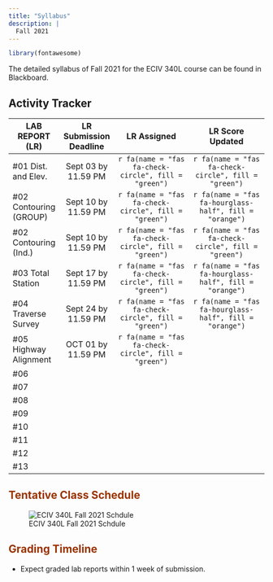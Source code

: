 ```yaml
---
title: "Syllabus"
description: |
  Fall 2021
---
```


```r
library(fontawesome)
```

The detailed syllabus of Fall 2021 for the ECIV 340L course can be found in Blackboard.

## Activity Tracker

| LAB REPORT (LR)         | LR Submission Deadline |                       LR Assigned                       |                    LR Score Updated                     |
|-------------------------|:----------------------:|:-------------------------------------------------------:|:-------------------------------------------------------:|
| \#01 Dist. and Elev.    |  Sept 03 by 11.59 PM   | `r fa(name = "fas fa-check-circle", fill = "green")`    | `r fa(name = "fas fa-check-circle", fill = "green")`    |
| \#02 Contouring (GROUP) |  Sept 10 by 11.59 PM   | `r fa(name = "fas fa-check-circle", fill = "green")`    | `r fa(name = "fas fa-hourglass-half", fill = "orange")` |
| \#02 Contouring (Ind.)  |  Sept 10 by 11.59 PM   | `r fa(name = "fas fa-check-circle", fill = "green")`    | `r fa(name = "fas fa-check-circle", fill = "green")`    |
| \#03 Total Station      |  Sept 17 by 11.59 PM   | `r fa(name = "fas fa-check-circle", fill = "green")`    | `r fa(name = "fas fa-hourglass-half", fill = "orange")` |
| \#04 Traverse Survey    |  Sept 24 by 11.59 PM   | `r fa(name = "fas fa-check-circle", fill = "green")`    | `r fa(name = "fas fa-hourglass-half", fill = "orange")` |
| \#05 Highway Alignment  |  OCT  01 by 11.59 PM   | `r fa(name = "fas fa-check-circle", fill = "green")`    |                                                         |
| \#06                    |                        |                                                         |                                                         |
| \#07                    |                        |                                                         |                                                         |
| \#08                    |                        |                                                         |                                                         |
| \#09                    |                        |                                                         |                                                         |
| \#10                    |                        |                                                         |                                                         |
| \#11                    |                        |                                                         |                                                         |
| \#12                    |                        |                                                         |                                                         |
| \#13                    |                        |                                                         |                                                         |

## <font color="993300">Tentative Class Schedule</font>

![ECIV 340L Fall 2021 Schdule](schedule.PNG)

## <font color="993300">Grading Timeline</font>

-   Expect graded lab reports within 1 week of submission.

